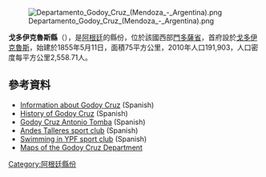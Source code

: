 [[Image:Departamento_Godoy_Cruz_(Mendoza_-_Argentina).png|right]]

{{coord|32|55|S|68|49|W|display=title}}
'''戈多伊克魯斯縣'''（{{lang-es|Departamento Godoy Cruz}}），是[[阿根廷|阿根廷]]的縣份，位於該國西部[[門多薩省|門多薩省]]，首府設於[[戈多伊克魯斯_(門多薩省)|戈多伊克魯斯]]，始建於1855年5月11日，面積75平方公里，2010年人口191,903，人口密度每平方公里2,558.71人。

==參考資料==
*[http://www.intertournet.com.ar/mendoza/godoycruz/godoycruz.htm Information about Godoy Cruz] {{Wayback|url=http://www.intertournet.com.ar/mendoza/godoycruz/godoycruz.htm |date=20210118093346 }} (Spanish)
*[https://web.archive.org/web/20060405135459/http://www.godoycruz.gov.ar/cuerpo.php?pp=historia History of Godoy Cruz] (Spanish)
*[http://www.clubgodoycruz.com.ar/ Godoy Cruz Antonio Tomba] {{Wayback|url=http://www.clubgodoycruz.com.ar/ |date=20121205072320 }} (Spanish)
*[http://www.andestalleres.com.ar/ Andes Talleres sport club] {{Wayback|url=http://www.andestalleres.com.ar/ |date=20061202040631 }} (Spanish)
*[https://web.archive.org/web/20070108204631/http://www.natacionypf.com.ar/ Swimming in YPF sport club] (Spanish)
*[https://web.archive.org/web/20070524135607/http://www.doadu.mendoza.gov.ar/infoambient/mapas/m03.htm Maps of the Godoy Cruz Department]

{{Argentina-geo-stub}}
[[Category:阿根廷縣份|Category:阿根廷縣份]]